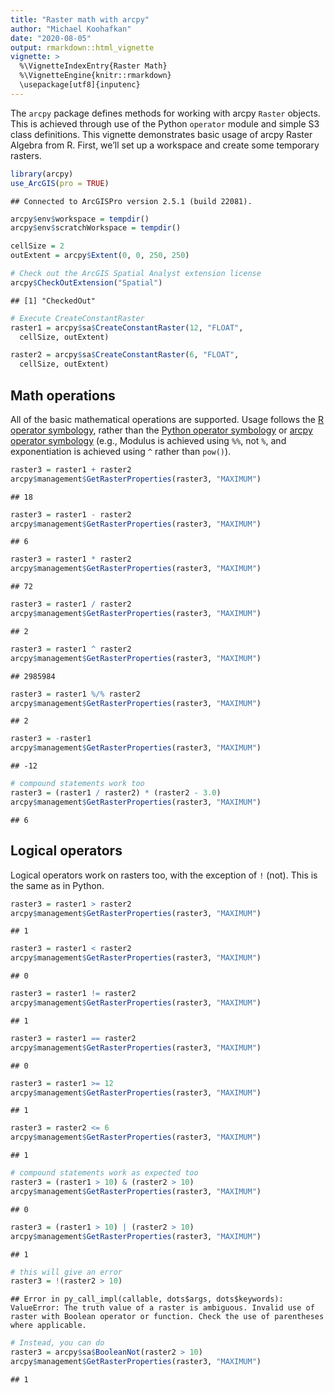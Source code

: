 ```yaml
---
title: "Raster math with arcpy"
author: "Michael Koohafkan"
date: "2020-08-05"
output: rmarkdown::html_vignette
vignette: >
  %\VignetteIndexEntry{Raster Math}
  %\VignetteEngine{knitr::rmarkdown}
  \usepackage[utf8]{inputenc}
---
```


The `arcpy` package defines methods for working with arcpy `Raster` 
objects. This is achieved through use of the Python `operator` module
and simple S3 class definitions. This vignette demonstrates basic usage
of arcpy Raster Algebra from R. First, we'll set up a workspace and create
some temporary rasters.


```r
library(arcpy)
use_ArcGIS(pro = TRUE)
```


```
## Connected to ArcGISPro version 2.5.1 (build 22081).
```


```r
arcpy$env$workspace = tempdir()
arcpy$env$scratchWorkspace = tempdir()

cellSize = 2
outExtent = arcpy$Extent(0, 0, 250, 250)

# Check out the ArcGIS Spatial Analyst extension license
arcpy$CheckOutExtension("Spatial")
```

```
## [1] "CheckedOut"
```

```r
# Execute CreateConstantRaster
raster1 = arcpy$sa$CreateConstantRaster(12, "FLOAT",
  cellSize, outExtent)

raster2 = arcpy$sa$CreateConstantRaster(6, "FLOAT",
  cellSize, outExtent)
```

## Math operations

All of the basic mathematical operations are supported. Usage
follows the 
[R operator symbology](https://stat.ethz.ch/R-manual/R-devel/library/base/html/Arithmetic.html), 
rather than the 
[Python operator symbology](https://docs.python.org/3.4/library/operator.html#mapping-operators-to-functions)
or [arcpy operator symbology](http://pro.arcgis.com/en/pro-app/arcpy/spatial-analyst/an-overview-of-the-map-algebra-operators.htm)
(e.g., Modulus is achieved using `%%`, not `%`, and exponentiation is achieved
using `^` rather than `pow()`).


```r
raster3 = raster1 + raster2
arcpy$management$GetRasterProperties(raster3, "MAXIMUM")
```

```
## 18
```

```r
raster3 = raster1 - raster2
arcpy$management$GetRasterProperties(raster3, "MAXIMUM")
```

```
## 6
```

```r
raster3 = raster1 * raster2
arcpy$management$GetRasterProperties(raster3, "MAXIMUM")
```

```
## 72
```

```r
raster3 = raster1 / raster2
arcpy$management$GetRasterProperties(raster3, "MAXIMUM")
```

```
## 2
```

```r
raster3 = raster1 ^ raster2
arcpy$management$GetRasterProperties(raster3, "MAXIMUM")
```

```
## 2985984
```

```r
raster3 = raster1 %/% raster2
arcpy$management$GetRasterProperties(raster3, "MAXIMUM")
```

```
## 2
```

```r
raster3 = -raster1
arcpy$management$GetRasterProperties(raster3, "MAXIMUM")
```

```
## -12
```

```r
# compound statements work too
raster3 = (raster1 / raster2) * (raster2 - 3.0)
arcpy$management$GetRasterProperties(raster3, "MAXIMUM")
```

```
## 6
```

## Logical operators

Logical operators work on rasters too, with the exception of 
`!` (not). This is the same as in Python.


```r
raster3 = raster1 > raster2
arcpy$management$GetRasterProperties(raster3, "MAXIMUM")
```

```
## 1
```

```r
raster3 = raster1 < raster2
arcpy$management$GetRasterProperties(raster3, "MAXIMUM")
```

```
## 0
```

```r
raster3 = raster1 != raster2
arcpy$management$GetRasterProperties(raster3, "MAXIMUM")
```

```
## 1
```

```r
raster3 = raster1 == raster2
arcpy$management$GetRasterProperties(raster3, "MAXIMUM")
```

```
## 0
```

```r
raster3 = raster1 >= 12
arcpy$management$GetRasterProperties(raster3, "MAXIMUM")
```

```
## 1
```

```r
raster3 = raster2 <= 6
arcpy$management$GetRasterProperties(raster3, "MAXIMUM")
```

```
## 1
```

```r
# compound statements work as expected too
raster3 = (raster1 > 10) & (raster2 > 10)
arcpy$management$GetRasterProperties(raster3, "MAXIMUM")
```

```
## 0
```

```r
raster3 = (raster1 > 10) | (raster2 > 10)
arcpy$management$GetRasterProperties(raster3, "MAXIMUM")
```

```
## 1
```

```r
# this will give an error
raster3 = !(raster2 > 10)
```

```
## Error in py_call_impl(callable, dots$args, dots$keywords): ValueError: The truth value of a raster is ambiguous. Invalid use of raster with Boolean operator or function. Check the use of parentheses where applicable.
```

```r
# Instead, you can do
raster3 = arcpy$sa$BooleanNot(raster2 > 10)
arcpy$management$GetRasterProperties(raster3, "MAXIMUM")
```

```
## 1
```


